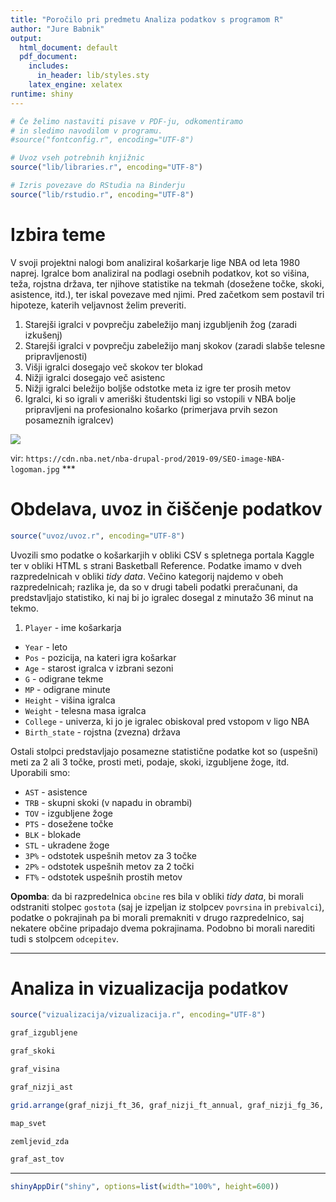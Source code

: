 ```yaml
---
title: "Poročilo pri predmetu Analiza podatkov s programom R"
author: "Jure Babnik"
output:
  html_document: default
  pdf_document:
    includes:
      in_header: lib/styles.sty
    latex_engine: xelatex
runtime: shiny
---
```


```r
# Če želimo nastaviti pisave v PDF-ju, odkomentiramo
# in sledimo navodilom v programu.
#source("fontconfig.r", encoding="UTF-8")

# Uvoz vseh potrebnih knjižnic
source("lib/libraries.r", encoding="UTF-8")
```

```r
# Izris povezave do RStudia na Binderju
source("lib/rstudio.r", encoding="UTF-8")
```

# Izbira teme

V svoji projektni nalogi bom analiziral košarkarje lige NBA 
od leta 1980 naprej. Igralce bom analiziral na podlagi osebnih
podatkov, kot so višina, teža, rojstna država, ter njihove
statistike na tekmah (dosežene točke, skoki, asistence, itd.),
ter iskal povezave med njimi. Pred začetkom sem postavil tri 
hipoteze, katerih veljavnost želim preveriti.

1. Starejši igralci v povprečju zabeležijo manj izgubljenih žog (zaradi izkušenj)
2. Starejši igralci v povprečju zabeležijo manj skokov (zaradi 
slabše telesne pripravljenosti)
3. Višji igralci dosegajo več skokov ter blokad
4. Nižji igralci dosegajo več asistenc
5. Nižji igralci beležijo boljše odstotke meta iz igre ter 
prosih metov
6. Igralci, ki so igrali v ameriški študentski ligi so vstopili
v NBA bolje pripravljeni na profesionalno košarko (primerjava 
prvih sezon posameznih igralcev)

![](slike/nba.jpg)


vir: `https://cdn.nba.net/nba-drupal-prod/2019-09/SEO-image-NBA-logoman.jpg`
***

# Obdelava, uvoz in čiščenje podatkov

```r
source("uvoz/uvoz.r", encoding="UTF-8")
```

Uvozili smo podatke o košarkarjih v obliki CSV s spletnega
portala Kaggle ter v obliki HTML s strani Basketball Reference.
Podatke imamo v dveh razpredelnicah v obliki *tidy data*. 
Večino kategorij najdemo v obeh razpredelnicah; razlika je, da 
so v drugi tabeli podatki preračunani, da predstavljajo 
statistiko, ki naj bi jo igralec dosegal z minutažo 36 minut na tekmo. 

1. `Player` - ime košarkarja
  - `Year` - leto 
  - `Pos` - pozicija, na kateri igra košarkar
  - `Age` - starost igralca v izbrani sezoni
  - `G` - odigrane tekme
  - `MP` - odigrane minute
  - `Height` - višina igralca
  - `Weight` - telesna masa igralca
  - `College` - univerza, ki jo je igralec obiskoval pred
  vstopom v ligo NBA
  - `Birth_state` - rojstna (zvezna) država
  
  Ostali stolpci predstavljajo posamezne statistične podatke
  kot so (uspešni) meti za 2 ali 3 točke, prosti meti, podaje,
  skoki, izgubljene žoge, itd. Uporabili smo:
  
  - `AST` - asistence
  - `TRB` - skupni skoki (v napadu in obrambi)
  - `TOV` - izgubljene žoge
  - `PTS` - dosežene točke
  - `BLK` - blokade
  - `STL` - ukradene žoge
  - `3P%` - odstotek uspešnih metov za 3 točke
  - `2P%` - odstotek uspešnih metov za 2 točki
  - `FT%` - odstotek uspešnih prostih metov
  


**Opomba**: da bi razpredelnica `obcine` res bila v obliki *tidy data*, bi morali odstraniti stolpec `gostota` (saj je izpeljan iz stolpcev `povrsina` in `prebivalci`), podatke o pokrajinah pa bi morali premakniti v drugo razpredelnico, saj nekatere občine pripadajo dvema pokrajinama. Podobno bi morali narediti tudi s stolpcem `odcepitev`.


***

# Analiza in vizualizacija podatkov

```r
source("vizualizacija/vizualizacija.r", encoding="UTF-8")
```

```r
graf_izgubljene
```



```r
graf_skoki
```

```r
graf_visina
```


```r
graf_nizji_ast
```

```r
grid.arrange(graf_nizji_ft_36, graf_nizji_ft_annual, graf_nizji_fg_36, graf_nizji_fg_annual)
```


```r
map_svet
```


```r
zemljevid_zda
```

```r
graf_ast_tov
```



***

```r
shinyAppDir("shiny", options=list(width="100%", height=600))
```
